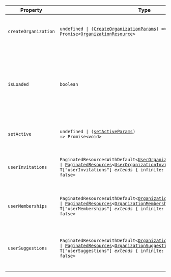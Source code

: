 | Property                                             | Type                                                                                                                                                                                                                                                                                                                                                                            | Description                                                                                                                                                             |
| ---------------------------------------------------- | ------------------------------------------------------------------------------------------------------------------------------------------------------------------------------------------------------------------------------------------------------------------------------------------------------------------------------------------------------------------------------- | ----------------------------------------------------------------------------------------------------------------------------------------------------------------------- |
| <a id="createorganization"></a> `createOrganization` | <code>undefined \| ([CreateOrganizationParams](#create-organization-params)) => Promise\<[OrganizationResource](/docs/references/javascript/organization)\></code>                                                                                                                                                                                                              | A function that returns a `Promise` which resolves to the newly created `Organization`.                                                                                 |
| <a id="isloaded"></a> `isLoaded`                     | `boolean`                                                                                                                                                                                                                                                                                                                                                                       | A boolean that indicates whether Clerk has completed initialization and there is an authenticated user. Initially `false`, becomes `true` once Clerk loads with a user. |
| <a id="setactive"></a> `setActive`                   | <code>undefined \| ([setActiveParams](/docs/references/javascript/types/set-active-params)) => Promise\<void\></code>                                                                                                                                                                                                                                                           | A function that sets the active session and/or organization.                                                                                                            |
| <a id="userinvitations"></a> `userInvitations`       | <code>PaginatedResourcesWithDefault\<[UserOrganizationInvitationResource](/docs/references/javascript/types/user-organization-invitation)\> \| [PaginatedResources](#paginated-resources)\<[UserOrganizationInvitationResource](/docs/references/javascript/types/user-organization-invitation), T\["userInvitations"\] _extends_ \{ infinite: true; \} ? true : false\></code> | Returns `PaginatedResources` which includes a list of the user's organization invitations.                                                                              |
| <a id="usermemberships"></a> `userMemberships`       | <code>PaginatedResourcesWithDefault\<[OrganizationMembershipResource](/docs/references/javascript/types/organization-membership)\> \| [PaginatedResources](#paginated-resources)\<[OrganizationMembershipResource](/docs/references/javascript/types/organization-membership), T\["userMemberships"\] _extends_ \{ infinite: true; \} ? true : false\></code>                   | Returns `PaginatedResources` which includes a list of the user's organization memberships.                                                                              |
| <a id="usersuggestions"></a> `userSuggestions`       | <code>PaginatedResourcesWithDefault\<[OrganizationSuggestionResource](/docs/references/javascript/types/organization-suggestion)\> \| [PaginatedResources](#paginated-resources)\<[OrganizationSuggestionResource](/docs/references/javascript/types/organization-suggestion), T\["userSuggestions"\] _extends_ \{ infinite: true; \} ? true : false\></code>                   | Returns `PaginatedResources` which includes a list of suggestions for organizations that the user can join.                                                             |

